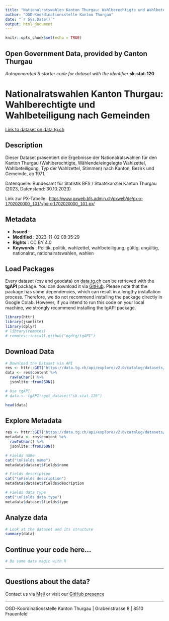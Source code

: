 ```yaml
---
title: "Nationalratswahlen Kanton Thurgau: Wahlberechtigte und Wahlbeteiligung nach Gemeinden"
author: "OGD-Koordinationsstelle Kanton Thurgau"
date: "`r Sys.Date()`"
output: html_document
---
```


```r
knitr::opts_chunk$set(echo = TRUE)
```

## Open Government Data, provided by **Canton Thurgau**
*Autogenerated R starter code for dataset with the identifier* **sk-stat-120**


# **Nationalratswahlen Kanton Thurgau: Wahlberechtigte und Wahlbeteiligung nach Gemeinden**

[Link to dataset on data.tg.ch](https://data.tg.ch/explore/dataset/sk-stat-120/information/)

## Description

<p>Dieser Dataset präsentiert die Ergebnisse der Nationalratswahlen für den Kanton Thurgau (Wahlberechtigte, Wählende/eingelegte Wahlzettel, Wahlbeteiligung, Typ der Wahlzettel, Stimmen) nach Kanton, Bezirk und Gemeinde, ab 1971.</p><p>Datenquelle: Bundesamt für Statistik BFS / Staatskanzlei Kanton Thurgau (2023, Datenstand: 30.10.2023)</p><p>Link zur PX-Tabelle:  <a href='https://www.pxweb.bfs.admin.ch/pxweb/de/px-x-1702020000_104/-/px-x-1702020000_104.px/' style='background-color: rgb(255, 255, 255); font-family: sans-serif; font-size: 14px; font-weight: 400;' target='_blank'>https://www.pxweb.bfs.admin.ch/pxweb/de/px-x-1702020000_101/-/px-x-1702020000_101.px/</a><br/></p>

## Metadata

- **Issued**                   : 
- **Modified**                 : 2023-11-02 08:35:29
- **Rights**                   : CC BY 4.0
- **Keywords**                 : Politik, politik, wahlzettel, wahlbeteiligung, gültig, ungültig, nationalrat, nationalratswahlen, wahlen

## Load Packages

Every dataset (csv and geodata) on [data.tg.ch](https://data.tg.ch/pages/start/) can be retrieved with the **tgAPI** package. You can download it via [GitHub](https://github.com/ogdtg/tgAPI). Please note that the package has some dependencies, which can result in a lengthy installation process. Therefore, we do not recommend installing the package directly in Google Colab. However, if you intend to run this code on your local machine, we strongly recommend installing the tgAPI package.

```r
library(httr)
library(jsonlite)
library(dplyr)
# library(remotes)
# remotes::install.github("ogdtg/tgAPI")

```


## Download Data


```r
# Download the Dataset via API
res <- httr::GET("https://data.tg.ch/api/explore/v2.0/catalog/datasets/sk-stat-120/exports/json")
data <- res$content %>%
  rawToChar() %>%
  jsonlite::fromJSON()

# Use tgAPI
# data <- tgAPI::get_dataset("sk-stat-120")

head(data)

```


## Explore Metadata

```r

res <- httr::GET("https://data.tg.ch/api/explore/v2.0/catalog/datasets/sk-stat-120")
metadata <- res$content %>%
  rawToChar() %>%
  jsonlite::fromJSON()

# Fields name
cat("\nFields name")
metadata$dataset$fields$name

# Fields description
cat("\nFields description")
metadata$dataset$fields$description

# Fields data type
cat("\nFields data type")
metadata$dataset$fields$type

```


## Analyze data

```r

# Look at the dataset and its structure
summary(data)

```


## Continue your code here...


```r
# Do some data magic with R
```

------------------------------------------------------------------------

## Questions about the data?

Contact us via [Mail](mailto:ogd@tg.ch) or visit our [GitHub presence](https://github.com/ogdtg)


------------------------------------------------------------------------

OGD-Koordinationsstelle Kanton Thurgau | Grabenstrasse 8 | 8510 Frauenfeld
